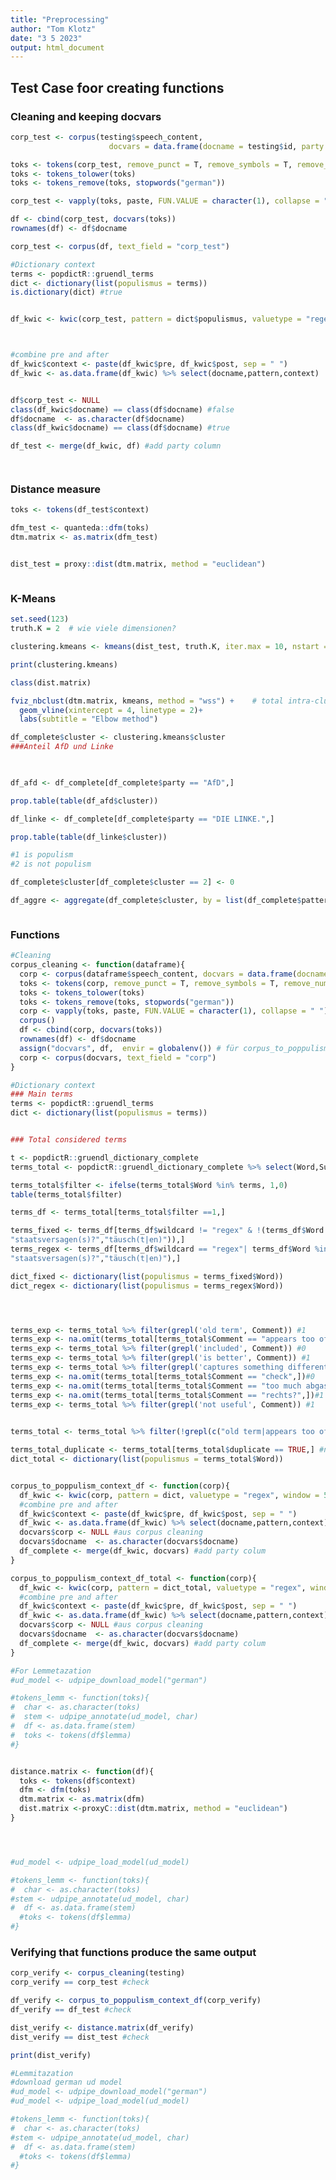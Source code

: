 ---
title: "Preprocessing"
author: "Tom Klotz"
date: "3 5 2023"
output: html_document
---



## Test Case foor creating functions
### Cleaning and keeping docvars
```{r}
corp_test <- corpus(testing$speech_content, 
                      docvars = data.frame(docname = testing$id, party = testing$party))

toks <- tokens(corp_test, remove_punct = T, remove_symbols = T, remove_numbers = T)
toks <- tokens_tolower(toks)
toks <- tokens_remove(toks, stopwords("german"))

corp_test <- vapply(toks, paste, FUN.VALUE = character(1), collapse = " ") %>%corpus()

df <- cbind(corp_test, docvars(toks))
rownames(df) <- df$docname

corp_test <- corpus(df, text_field = "corp_test") 

```


```{r}
#Dictionary context
terms <- popdictR::gruendl_terms
dict <- dictionary(list(populismus = terms))
is.dictionary(dict) #true


df_kwic <- kwic(corp_test, pattern = dict$populismus, valuetype = "regex", window = 5)



#combine pre and after
df_kwic$context <- paste(df_kwic$pre, df_kwic$post, sep = " ")
df_kwic <- as.data.frame(df_kwic) %>% select(docname,pattern,context)


df$corp_test <- NULL
class(df_kwic$docname) == class(df$docname) #false
df$docname  <- as.character(df$docname)
class(df_kwic$docname) == class(df$docname) #true

df_test <- merge(df_kwic, df) #add party column




```


### Distance measure
```{r}
toks <- tokens(df_test$context)

dfm_test <- quanteda::dfm(toks)
dtm.matrix <- as.matrix(dfm_test) 


dist_test = proxy::dist(dtm.matrix, method = "euclidean")



```

### K-Means
```{r}
set.seed(123)
truth.K = 2  # wie viele dimensionen?

clustering.kmeans <- kmeans(dist_test, truth.K, iter.max = 10, nstart = 2)

print(clustering.kmeans)

class(dist.matrix)

fviz_nbclust(dtm.matrix, kmeans, method = "wss") +    # total intra-cluster variation
  geom_vline(xintercept = 4, linetype = 2)+
  labs(subtitle = "Elbow method")
```


```{r}
df_complete$cluster <- clustering.kmeans$cluster
###Anteil AfD und Linke


  
df_afd <- df_complete[df_complete$party == "AfD",] 

prop.table(table(df_afd$cluster))

df_linke <- df_complete[df_complete$party == "DIE LINKE.",] 

prop.table(table(df_linke$cluster))

#1 is populism
#2 is not populism

df_complete$cluster[df_complete$cluster == 2] <- 0
```


```{r}


df_aggre <- aggregate(df_complete$cluster, by = list(df_complete$pattern), FUN = "mean")



```


### Functions
```{r, echo=FALSE}
#Cleaning
corpus_cleaning <- function(dataframe){
  corp <- corpus(dataframe$speech_content, docvars = data.frame(docname = dataframe$id, party = dataframe$party))
  toks <- tokens(corp, remove_punct = T, remove_symbols = T, remove_numbers = T, include_docvars = T)
  toks <- tokens_tolower(toks)
  toks <- tokens_remove(toks, stopwords("german"))
  corp <- vapply(toks, paste, FUN.VALUE = character(1), collapse = " ") %>%
  corpus()
  df <- cbind(corp, docvars(toks)) 
  rownames(df) <- df$docname
  assign("docvars", df,  envir = globalenv()) # für corpus_to_poppulism_context_df
  corp <- corpus(docvars, text_field = "corp")
}

#Dictionary context
### Main terms
terms <- popdictR::gruendl_terms
dict <- dictionary(list(populismus = terms))


### Total considered terms

t <- popdictR::gruendl_dictionary_complete
terms_total <- popdictR::gruendl_dictionary_complete %>% select(Word,Sub_Type,Comment,duplicate, real_duplicate,wildcard)

terms_total$filter <- ifelse(terms_total$Word %in% terms, 1,0)
table(terms_total$filter)

terms_df <- terms_total[terms_total$filter ==1,]

terms_fixed <- terms_df[terms_df$wildcard != "regex" & !(terms_df$Word %in% c("hausverstand(s|es)?",	
"staatsversagen(s)?","täusch(t|en)")),]
terms_regex <- terms_df[terms_df$wildcard == "regex"| terms_df$Word %in% c("hausverstand(s|es)?",	
"staatsversagen(s)?","täusch(t|en)"),]

dict_fixed <- dictionary(list(populismus = terms_fixed$Word))
dict_regex <- dictionary(list(populismus = terms_regex$Word))




terms_exp <- terms_total %>% filter(grepl('old term', Comment)) #1
terms_exp <- na.omit(terms_total[terms_total$Comment == "appears too often? (>2000)",]) #1
terms_exp <- terms_total %>% filter(grepl('included', Comment)) #0
terms_exp <- terms_total %>% filter(grepl('is better', Comment)) #1
terms_exp <- terms_total %>% filter(grepl('captures something different', Comment)) #1
terms_exp <- na.omit(terms_total[terms_total$Comment == "check",])#0
terms_exp <- na.omit(terms_total[terms_total$Comment == "too much abgasmanipulation",])#1
terms_exp <- na.omit(terms_total[terms_total$Comment == "rechts?",])#1
terms_exp <- terms_total %>% filter(grepl('not useful', Comment)) #1

  
terms_total <- terms_total %>% filter(!grepl(c("old term|appears too often? (>2000)|is better|captures something different|too much abgasmanipulation|rechts?|not useful"), Comment)) #1

terms_total_duplicate <- terms_total[terms_total$duplicate == TRUE,] #no issue
dict_total <- dictionary(list(populismus = terms_total$Word))


corpus_to_poppulism_context_df <- function(corp){
  df_kwic <- kwic(corp, pattern = dict, valuetype = "regex", window = 5) #window 
  #combine pre and after
  df_kwic$context <- paste(df_kwic$pre, df_kwic$post, sep = " ")
  df_kwic <- as.data.frame(df_kwic) %>% select(docname,pattern,context)
  docvars$corp <- NULL #aus corpus cleaning
  docvars$docname  <- as.character(docvars$docname)
  df_complete <- merge(df_kwic, docvars) #add party colum
}

corpus_to_poppulism_context_df_total <- function(corp){
  df_kwic <- kwic(corp, pattern = dict_total, valuetype = "regex", window = 5) #window 
  #combine pre and after
  df_kwic$context <- paste(df_kwic$pre, df_kwic$post, sep = " ")
  df_kwic <- as.data.frame(df_kwic) %>% select(docname,pattern,context)
  docvars$corp <- NULL #aus corpus cleaning
  docvars$docname  <- as.character(docvars$docname)
  df_complete <- merge(df_kwic, docvars) #add party colum
}

#For Lemmetazation
#ud_model <- udpipe_download_model("german")

#tokens_lemm <- function(toks){
#  char <- as.character(toks)
#  stem <- udpipe_annotate(ud_model, char)
#  df <- as.data.frame(stem)
#  toks <- tokens(df$lemma)
#}


distance.matrix <- function(df){
  toks <- tokens(df$context)
  dfm <- dfm(toks) 
  dtm.matrix <- as.matrix(dfm)
  dist.matrix <-proxyC::dist(dtm.matrix, method = "euclidean")
}




#ud_model <- udpipe_load_model(ud_model)

#tokens_lemm <- function(toks){
#  char <- as.character(toks)
#stem <- udpipe_annotate(ud_model, char)
#  df <- as.data.frame(stem)
  #toks <- tokens(df$lemma)
#}


```

### Verifying that functions produce the same output

```{r}
corp_verify <- corpus_cleaning(testing)
corp_verify == corp_test #check

df_verify <- corpus_to_poppulism_context_df(corp_verify)
df_verify == df_test #check

dist_verify <- distance.matrix(df_verify)
dist_verify == dist_test #check

print(dist_verify)


```

```{r}
#Lemmitazation
#download german ud model
#ud_model <- udpipe_download_model("german")
#ud_model <- udpipe_load_model(ud_model)

#tokens_lemm <- function(toks){
#  char <- as.character(toks)
#stem <- udpipe_annotate(ud_model, char)
#  df <- as.data.frame(stem)
  #toks <- tokens(df$lemma)
#}
```



